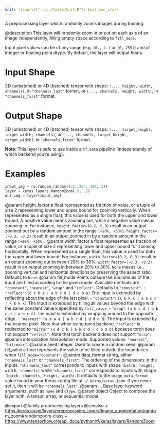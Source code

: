 ```yaml
---
knit: ({source("../../tools/knit.R"); knit_man_src})
---
```

A preprocessing layer which randomly zooms images during training.

@description
This layer will randomly zoom in or out on each axis of an image
independently, filling empty space according to `fill_mode`.

Input pixel values can be of any range (e.g. `[0., 1.)` or `[0, 255]`) and
of integer or floating point dtype.
By default, the layer will output floats.

# Input Shape
3D (unbatched) or 4D (batched) tensor with shape:
`(..., height, width, channels)`, in `"channels_last"` format,
or `(..., channels, height, width)`, in `"channels_first"` format.

# Output Shape
3D (unbatched) or 4D (batched) tensor with shape:
    `(..., target_height, target_width, channels)`,
    or `(..., channels, target_height, target_width)`,
    in `"channels_first"` format.

**Note:** This layer is safe to use inside a `tf.data` pipeline
(independently of which backend you're using).

# Examples
```python
input_img = np.random.random((32, 224, 224, 3))
layer = keras.layers.RandomZoom(.5, .2)
out_img = layer(input_img)
```

@param height_factor a float represented as fraction of value, or a tuple of
    size 2 representing lower and upper bound for zooming vertically.
    When represented as a single float, this value is used for both the
    upper and lower bound. A positive value means zooming out, while a
    negative value means zooming in. For instance,
    `height_factor=(0.2, 0.3)` result in an output zoomed out by a
    random amount in the range `[+20%, +30%]`.
    `height_factor=(-0.3, -0.2)` result in an output zoomed in by a
    random amount in the range `[+20%, +30%]`.
@param width_factor a float represented as fraction of value, or a tuple of
    size 2 representing lower and upper bound for zooming horizontally.
    When represented as a single float, this value is used for both the
    upper and lower bound. For instance, `width_factor=(0.2, 0.3)`
    result in an output zooming out between 20% to 30%.
    `width_factor=(-0.3, -0.2)` result in an output zooming in between
    20% to 30%. `None` means i.e., zooming vertical and horizontal
    directions by preserving the aspect ratio. Defaults to `None`.
@param fill_mode Points outside the boundaries of the input are filled
    according to the given mode. Available methods are `"constant"`,
    `"nearest"`, `"wrap"` and `"reflect"`. Defaults to `"constant"`.
    - `"reflect"`: `(d c b a | a b c d | d c b a)`
        The input is extended by reflecting about the edge of the last
        pixel.
    - `"constant"`: `(k k k k | a b c d | k k k k)`
        The input is extended by filling all values beyond
        the edge with the same constant value k specified by
        `fill_value`.
    - `"wrap"`: `(a b c d | a b c d | a b c d)`
        The input is extended by wrapping around to the opposite edge.
    - `"nearest"`: `(a a a a | a b c d | d d d d)`
        The input is extended by the nearest pixel.
    Note that when using torch backend, `"reflect"` is redirected to
    `"mirror"` `(c d c b | a b c d | c b a b)` because torch does not
    support `"reflect"`.
    Note that torch backend does not support `"wrap"`.
@param interpolation Interpolation mode. Supported values: `"nearest"`,
    `"bilinear"`.
@param seed Integer. Used to create a random seed.
@param fill_value a float represents the value to be filled outside
    the boundaries when `fill_mode="constant"`.
@param data_format string, either `"channels_last"` or `"channels_first"`.
    The ordering of the dimensions in the inputs. `"channels_last"`
    corresponds to inputs with shape `(batch, height, width, channels)`
    while `"channels_first"` corresponds to inputs with shape
    `(batch, channels, height, width)`. It defaults to the
    `image_data_format` value found in your Keras config file at
    `~/.keras/keras.json`. If you never set it, then it will be
    `"channels_last"`.
@param ... Base layer keyword arguments, such as `name` and `dtype`.
@param object Object to compose the layer with. A tensor, array, or sequential model.

@export
@family preprocessing layers
@seealso
+ <https:/keras.io/api/layers/preprocessing_layers/image_augmentation/random_zoom#randomzoom-class>
+ <https://www.tensorflow.org/api_docs/python/tf/keras/layers/RandomZoom>
